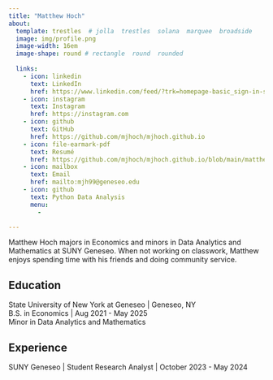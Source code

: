 ```yaml
---
title: "Matthew Hoch" 
about:
  template: trestles  # jolla  trestles  solana  marquee  broadside
  image: img/profile.png
  image-width: 16em
  image-shape: round # rectangle  round  rounded
  
  links:
    - icon: linkedin
      text: LinkedIn
      href: https://www.linkedin.com/feed/?trk=homepage-basic_sign-in-submit
    - icon: instagram
      text: Instagram
      href: https://instagram.com
    - icon: github
      text: GitHub
      href: https://github.com/mjhoch/mjhoch.github.io
    - icon: file-earmark-pdf
      text: Resumé
      href: https://github.com/mjhoch/mjhoch.github.io/blob/main/matthew_hoch_resume.pdf
    - icon: mailbox
      text: Email
      href: mailto:mjh99@geneseo.edu
    - icon: github
      text: Python Data Analysis
      menu: 
        - 

---
```



Matthew Hoch majors in Economics and minors in Data Analytics and Mathematics at SUNY Geneseo. When not working on classwork, Matthew enjoys spending time with his friends and doing community service.

## Education

State University of New York at Geneseo | Geneseo, NY <br>
B.S. in Economics | Aug 2021 - May 2025 <br>
Minor in Data Analytics and Mathematics

## Experience

SUNY Geneseo | Student Research Analyst | October 2023 - May 2024


